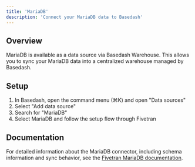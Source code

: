 ```yaml
---
title: 'MariaDB'
description: 'Connect your MariaDB data to Basedash'
---
```


## Overview

MariaDB is available as a data source via Basedash Warehouse. This allows you to sync your MariaDB data into a centralized warehouse managed by Basedash.

## Setup

1. In Basedash, open the command menu (⌘K) and open "Data sources"
2. Select "Add data source"
3. Search for "MariaDB"
4. Select MariaDB and follow the setup flow through Fivetran

## Documentation

For detailed information about the MariaDB connector, including schema information and sync behavior, see the [Fivetran MariaDB documentation](https://fivetran.com/docs/connectors/databases/mariadb/setup-guide).
